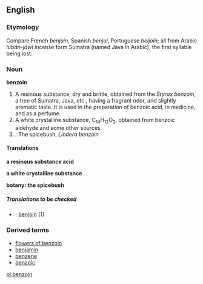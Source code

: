 ==English==

===Etymology===
Compare French ''benjoin'', Spanish ''benjui'', Portuguese ''beijoin''; all from Arabic ''lub&#257;n-j&#257;w&#299;'' incense form Sumatra (named Java in Arabic), the first syllable being lost.

===Noun===
{{wikipedia}}
'''benzoin'''

# A resinous substance, dry and brittle, obtained from the ''Styrax benzoin'', a tree of Sumatra, Java, etc., having a fragrant odor, and slightly aromatic taste. It is used in the preparation of benzoic acid, in medicine, and as a perfume.
#A white crystalline substance, C<sub>14</sub>H<sub>12</sub>O<sub>2</sub>, obtained from benzoic aldehyde and some other sources.
#''{{botany}}:'' The spicebush, ''Lindera benzoin''

====Translations====
'''a resinous substance acid'''
{{top}}
{{bottom}}

'''a white crystalline substance'''
{{top}}
{{bottom}}

'''botany: the spicebush'''
{{top}}
{{bottom}}

=====Translations to be checked=====
{{checktrans}}
*{{ttbc|French}}: [[benjoin]] {{m}} (1)

===Derived terms===
*[[flowers of benzoin]]
*[[benjamin]]
*[[benzene]]
*[[benzoic]]

[[pl:benzoin]]